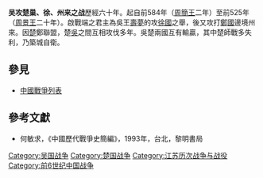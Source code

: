 '''吴攻楚巢、徐、州来之战'''歷經六十年。起自前584年（[[周簡王|周簡王]]二年）至前525年（[[周景王|周景王]]二十年）。啟戰端之君主為吳王[[壽夢|壽夢]]的攻[[徐國|徐國]]之舉，後又攻打[[鄭國|鄭國]]邊境州來。因[[楚国|楚]]鄭聯盟，楚[[吴国|吳]]之間互相攻伐多年。吳楚兩國互有輸贏，其中楚師戰多失利，乃築城自衛。
==參見==
*[[中國戰爭列表|中國戰爭列表]]
==參考文獻==
*何敏求，《中國歷代戰爭史簡編》，1993年，台北，黎明書局

[[Category:吴国战争|Category:吴国战争]]
[[Category:楚国战争|Category:楚国战争]]
[[Category:江苏历次战争与战役|Category:江苏历次战争与战役]]
[[Category:前6世纪中国战争|Category:前6世纪中国战争]]